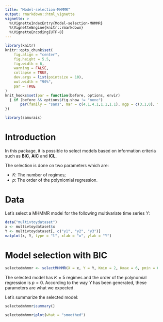 ```yaml
---
title: "Model-selection-MHMMR"
output: rmarkdown::html_vignette
vignette: >
  %\VignetteIndexEntry{Model-selection-MHMMR}
  %\VignetteEngine{knitr::rmarkdown}
  %\VignetteEncoding{UTF-8}
---
```


```r
library(knitr)
knitr::opts_chunk$set(
	fig.align = "center",
	fig.height = 5.5,
	fig.width = 6,
	warning = FALSE,
	collapse = TRUE,
	dev.args = list(pointsize = 10),
	out.width = "90%",
	par = TRUE
)
knit_hooks$set(par = function(before, options, envir)
  { if (before && options$fig.show != "none") 
       par(family = "sans", mar = c(4.1,4.1,1.1,1.1), mgp = c(3,1,0), tcl = -0.5)
})
```

```r
library(samurais)
```

# Introduction

In this package, it is possible to select models based on information criteria 
such as **BIC**, **AIC** and **ICL**.

The selection is done on two parameters which are:

 * $K$: The number of regimes;
 * $p$: The order of the polyniomial regression.

# Data

Let's select a MHMMR model for the following multivariate time series $Y$:

```r
data("multivtoydataset")
x <- multivtoydataset$x
Y <- multivtoydataset[, c("y1", "y2", "y3")]
matplot(x, Y, type = "l", xlab = "x", ylab = "Y")
```

# Model selection with BIC

```r
selectedmhmmr <- selectMHMMR(X = x, Y = Y, Kmin = 2, Kmax = 6, pmin = 0, pmax = 3)
```

The selected model has $K = 5$ regimes and the order of the polynomial 
regression is $p = 0$. According to the way $Y$ has been generated, these 
parameters are what we expected.

Let's summarize the selected model:

```r
selectedmhmmr$summary()
```

```r
selectedmhmmr$plot(what = "smoothed")
```
